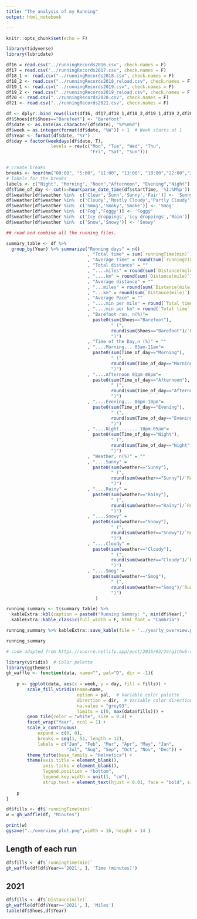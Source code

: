 ```yaml
---
title: "The analysis of my Running"
output: html_notebook

---
```


```r
knitr::opts_chunk$set(echo = F)
```

```r
library(tidyverse)
library(lubridate)
```

```r
df16 = read.csv("../runningRecords2016.csv", check.names = F)
df17 = read.csv("../runningRecords2017.csv", check.names = F)
df18_1 <- read.csv("../runningRecords2018.csv", check.names = F)
df18_2 <- read.csv("../runningRecords2018_reload.csv", check.names = F)
df19_1 <- read.csv("../runningRecords2019.csv", check.names = F)
df19_2 <- read.csv("../runningRecords2019_reload.csv", check.names = F)
df20 <- read.csv("../runningRecords2020.csv", check.names = F)
df21 <- read.csv("../runningRecords2021.csv", check.names = F)

df <- dplyr::bind_rows(list(df16, df17,df18_1,df18_2,df19_1,df19_2,df20,df21))
df$Shoes[df$Shoes=="Barefeet"] <- "Barefoot"
df$date <- as.Date(as.character(df$date), "%Y%m%d")
df$week = as.integer(format(df$date, "%W")) + 1  # Week starts at 1
df$Year <- format(df$date, "%Y")
df$day = factor(weekdays(df$date, T), 
                 levels = rev(c("Mon", "Tue", "Wed", "Thu",
                                "Fri", "Sat", "Sun")))


# create breaks
breaks <- hour(hm("00:00", "5:00", "11:00", "13:00", "18:00","22:00","23:59"))
# labels for the breaks
labels <- c("Night", "Morning", "Noon","Afternoon", "Evening","Night")
df$Time_of_day <- cut(x=hour(parse_date_time(df$startTime, '%I:%M%p')), breaks = breaks, labels = labels, include.lowest=TRUE)
df$weather[df$weather %in%  c('Clear','Sunn','Sunny','Fair')] <- 'Sunny'
df$weather[df$weather %in%  c('Cloudy','Mostly Cloudy','Partly Cloudy')] <- 'Cloudy'
df$weather[df$weather %in%  c('Smog','Smoky','Smoke')] <- 'Smog'
df$weather[df$weather %in%  c('Fog','Foggy')] <- 'Foggy'
df$weather[df$weather %in%  c('Icy droppings','icy droppings','Rain')] <- 'Rainy'
df$weather[df$weather %in%  c('Snow','Snowy')] <- 'Snowy'

## read and combine all the running files.

```


```r

summary_table <- df %>% 
  group_by(Year) %>% summarize("Running days" = n()
                               , "Total time" = sum(`runningTime(min)`)
                               , "Average time" = round(sum(`runningTime(min)`)/n(),1)
                               , "Total distance" = ""
                               , "....miles" = round(sum(`Distance(mile)`))
                               , "....km" = round(sum(`Distance(mile)`) * 1.609344)
                               , "Average distance" = ""
                               , "...miles" = round(sum(`Distance(mile)`)/n(),1)
                               , "...km" = round(sum(`Distance(mile)`) * 1.609344/n(),1)
                               , "Average Pace" = ""
                               , "....min per mile" = round(`Total time` / `....miles`, 2)
                               , "....min per km" = round(`Total time` / `....km`, 2)
                               , "Barefoot run, n(%)"= 
                                 paste0(sum(Shoes=="Barefoot"),
                                        " (",
                                        round(sum(Shoes=="Barefoot")/`Running days`,3) * 100,
                                        ")")
                               , "Time of the Day,n (%)" = ""
                               , "....Morning... 05am-11am"=
                                 paste0(sum(Time_of_day=="Morning"),
                                        " (",
                                        round(sum(Time_of_day=="Morning")/`Running days`,3) * 100,
                                        ")")
                               , "....Afternoon 01pm-06pm"=
                                 paste0(sum(Time_of_day=="Afternoon"),
                                        " (",
                                        round(sum(Time_of_day=="Afternoon")/`Running days`,3) * 100,
                                        ")")
                               , "....Evening... 06pm-10pm"=
                                 paste0(sum(Time_of_day=="Evening"),
                                        " (",
                                        round(sum(Time_of_day=="Evening")/`Running days`,3) * 100,
                                        ")")
                               , "....Night....... 10pm-05am"=
                                 paste0(sum(Time_of_day=="Night"),
                                        " (",
                                        round(sum(Time_of_day=="Night")/`Running days`,3) * 100,
                                        ")")
                               , "Weather, n(%)" = ""
                               , "....Sunny" =
                                 paste0(sum(weather=="Sunny"),
                                        " (",
                                        round(sum(weather=="Sunny")/`Running days`,3) * 100,
                                        ")")
                               , "....Rainy" =
                                 paste0(sum(weather=="Rainy"),
                                        " (",
                                        round(sum(weather=="Rainy")/`Running days`,3) * 100,
                                        ")")
                               , "....Snowy" =
                                 paste0(sum(weather=="Snowy"),
                                        " (",
                                        round(sum(weather=="Snowy")/`Running days`,3) * 100,
                                        ")")
                               , "....Cloudy" =
                                 paste0(sum(weather=="Cloudy"),
                                        " (",
                                        round(sum(weather=="Cloudy")/`Running days`,3) * 100,
                                        ")")
                               , "....Smog" =
                                 paste0(sum(weather=="Smog"),
                                        " (",
                                        round(sum(weather=="Smog")/`Running days`,3) * 100,
                                        ")")
                                  )

running_summary <- t(summary_table) %>% 
  kableExtra::kbl(caption = paste0("Running Sammry: ", min(df$Year)," - ",max(df$Year), " (updated on ",Sys.Date(),")")) %>%
  kableExtra::kable_classic(full_width = F, html_font = "Cambria")

running_summary %>% kableExtra::save_kable(file = '../yearly_overview.png')

running_summary

```

```r
# code adapted from https://vuorre.netlify.app/post/2016/03/24/github-style-waffle-plots-in-r/

library(viridis)  # Color palette
library(ggthemes)
gh_waffle <- function(data, name="", pal="D", dir = -1){
    
    p <- ggplot(data, aes(x = week, y = day, fill = fills)) +
        scale_fill_viridis(name=name, 
                           option = pal,  # Variable color palette
                           direction = dir,  # Variable color direction
                           na.value = "grey93",
                           limits = c(0, max(data$fills))) +
        geom_tile(color = "white", size = 0.4) +
        facet_wrap("Year", ncol = 1) +
        scale_x_continuous(
            expand = c(0, 0),
            breaks = seq(1, 52, length = 12),
            labels = c("Jan", "Feb", "Mar", "Apr", "May", "Jun",
                       "Jul", "Aug", "Sep", "Oct", "Nov", "Dec")) +
        theme_tufte(base_family = "Helvetica") +
        theme(axis.title = element_blank(),
              axis.ticks = element_blank(),
              legend.position = "bottom",
              legend.key.width = unit(1, "cm"),
              strip.text = element_text(hjust = 0.01, face = "bold", size = 12))
    
    p
}

```

```r
df$fills <- df$`runningTime(min)`
w = gh_waffle(df, "Minutes")

print(w)
ggsave("../overview_plot.png",width = 16, height = 14 )
```
## Length of each run

```r
df$fills <- df$`runningTime(min)`
gh_waffle(df[df$Year=='2021', ], 'Time (minutes)')
```
## 2021
```r
df$fills <- df$`Distance(mile)`
gh_waffle(df[df$Year=='2021', ], 'Miles')
table(df$Shoes,df$Year)
```